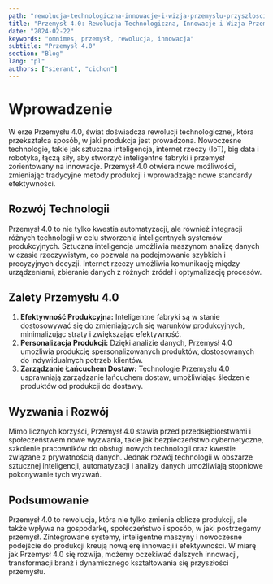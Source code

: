 ```yaml
---
path: "rewolucja-technologiczna-innowacje-i-wizja-przemyslu-przyszlosci"
title: "Przemysł 4.0: Rewolucja Technologiczna, Innowacje i Wizja Przemysłu Przyszłości"
date: "2024-02-22"
keywords: "omnimes, przemysł, rewolucja, innowacja"
subtitle: "Przemysł 4.0"
section: "Blog"
lang: "pl"
authors: ["sierant", "cichon"]
---
```


# Wprowadzenie

W erze Przemysłu 4.0, świat doświadcza rewolucji technologicznej, która przekształca sposób, w jaki produkcja jest prowadzona. Nowoczesne technologie, takie jak sztuczna inteligencja, internet rzeczy (IoT), big data i robotyka, łączą siły, aby stworzyć inteligentne fabryki i przemysł zorientowany na innowacje. Przemysł 4.0 otwiera nowe możliwości, zmieniając tradycyjne metody produkcji i wprowadzając nowe standardy efektywności.

## Rozwój Technologii

Przemysł 4.0 to nie tylko kwestia automatyzacji, ale również integracji różnych technologii w celu stworzenia inteligentnych systemów produkcyjnych. Sztuczna inteligencja umożliwia maszynom analizę danych w czasie rzeczywistym, co pozwala na podejmowanie szybkich i precyzyjnych decyzji. Internet rzeczy umożliwia komunikację między urządzeniami, zbieranie danych z różnych źródeł i optymalizację procesów.

## Zalety Przemysłu 4.0

1. **Efektywność Produkcyjna:** Inteligentne fabryki są w stanie dostosowywać się do zmieniających się warunków produkcyjnych, minimalizując straty i zwiększając efektywność.
2. **Personalizacja Produkcji:** Dzięki analizie danych, Przemysł 4.0 umożliwia produkcję spersonalizowanych produktów, dostosowanych do indywidualnych potrzeb klientów.
3. **Zarządzanie Łańcuchem Dostaw:** Technologie Przemysłu 4.0 usprawniają zarządzanie łańcuchem dostaw, umożliwiając śledzenie produktów od produkcji do dostawy.

## Wyzwania i Rozwój

Mimo licznych korzyści, Przemysł 4.0 stawia przed przedsiębiorstwami i społeczeństwem nowe wyzwania, takie jak bezpieczeństwo cybernetyczne, szkolenie pracowników do obsługi nowych technologii oraz kwestie związane z prywatnością danych. Jednak rozwój technologii w obszarze sztucznej inteligencji, automatyzacji i analizy danych umożliwiają stopniowe pokonywanie tych wyzwań.

## Podsumowanie

Przemysł 4.0 to rewolucja, która nie tylko zmienia oblicze produkcji, ale także wpływa na gospodarkę, społeczeństwo i sposób, w jaki postrzegamy przemysł. Zintegrowane systemy, inteligentne maszyny i nowoczesne podejście do produkcji kreują nową erę innowacji i efektywności. W miarę jak Przemysł 4.0 się rozwija, możemy oczekiwać dalszych innowacji, transformacji branż i dynamicznego kształtowania się przyszłości przemysłu.
